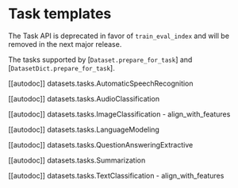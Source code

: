 # Task templates

<Tip warning={true}>

The Task API is deprecated in favor of `train_eval_index` and will be removed in the next major release.

</Tip>

The tasks supported by [`Dataset.prepare_for_task`] and [`DatasetDict.prepare_for_task`].

[[autodoc]] datasets.tasks.AutomaticSpeechRecognition

[[autodoc]] datasets.tasks.AudioClassification

[[autodoc]] datasets.tasks.ImageClassification
    - align_with_features

[[autodoc]] datasets.tasks.LanguageModeling

[[autodoc]] datasets.tasks.QuestionAnsweringExtractive

[[autodoc]] datasets.tasks.Summarization

[[autodoc]] datasets.tasks.TextClassification
    - align_with_features

